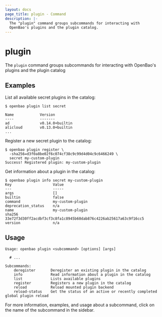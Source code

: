 ```yaml
---
layout: docs
page_title: plugin - Command
description: |-
  The "plugin" command groups subcommands for interacting with
  OpenBao's plugins and the plugin catalog.
---
```


# plugin

The `plugin` command groups subcommands for interacting with OpenBao's plugins and
the plugin catalog

## Examples

List all available secret plugins in the catalog:

```shell-session
$ openbao plugin list secret

Name            Version
----            -------
ad              v0.14.0+builtin
alicloud        v0.13.0+builtin
...
```

Register a new secret plugin to the catalog:

```shell-session
$ openbao plugin register \
  -sha256=d3f0a8be02f6c074cf38c9c99d4d04c9c6466249 \
  secret my-custom-plugin
Success! Registered plugin: my-custom-plugin
```

Get information about a plugin in the catalog:

```shell-session
$ openbao plugin info secret my-custom-plugin
Key                   Value
---                   -----
args                  []
builtin               false
command               my-custom-plugin
deprecation_status    n/a
name                  my-custom-plugin
sha256                33e72f3d30ff2acdbf3cf3c8fa1c8945b60dab876c4226ab25617a63c9f16cc5
version               n/a
```

## Usage

```text
Usage: openbao plugin <subcommand> [options] [args]

  # ...

Subcommands:
    deregister       Deregister an existing plugin in the catalog
    info             Read information about a plugin in the catalog
    list             Lists available plugins
    register         Registers a new plugin in the catalog
    reload           Reload mounted plugin backend
    reload-status    Get the status of an active or recently completed global plugin reload
```

For more information, examples, and usage about a subcommand, click on the name
of the subcommand in the sidebar.
